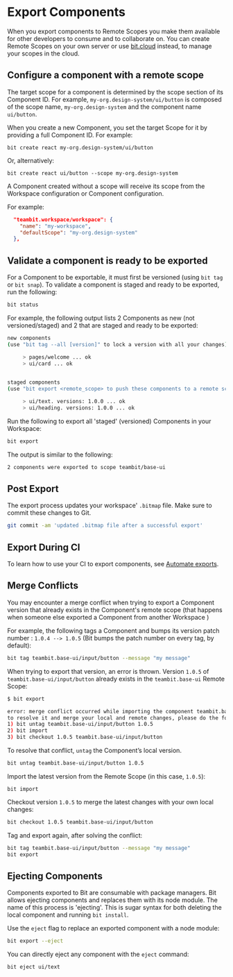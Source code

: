 # Export Components

When you export components to Remote Scopes you make them available for other developers to consume and to collaborate on.
You can create Remote Scopes on your own server or use [bit.cloud](https://bit.cloud) instead, to manage your scopes in the cloud.


## Configure a component with a remote scope

The target scope for a component is determined by the scope section of its Component ID.
For example, `my-org.design-system/ui/button` is composed of the scope name, `my-org.design-system` and the component name `ui/button`.

When you create a new Component, you set the target Scope for it by providing a full Component ID. For example:

```
bit create react my-org.design-system/ui/button
```

Or, alternatively:

```
bit create react ui/button --scope my-org.design-system
```

A Component created without a scope will receive its scope from the Workspace configuration or Component configuration.

For example:

```json
  "teambit.workspace/workspace": {
    "name": "my-workspace",
    "defaultScope": "my-org.design-system"
  },
```

## Validate a component is ready to be exported

For a Component to be exportable, it must first be versioned (using `bit tag` or `bit snap`).
To validate a component is staged and ready to be exported, run the following:

```bash
bit status
```

For example, the following output lists 2 Components as new (not versioned/staged) and 2 that are staged and ready to be exported:

```bash
new components
(use "bit tag --all [version]" to lock a version with all your changes)

     > pages/welcome ... ok
     > ui/card ... ok

                         
staged components
(use "bit export <remote_scope> to push these components to a remote scope")

     > ui/text. versions: 1.0.0 ... ok
     > ui/heading. versions: 1.0.0 ... ok
```

Run the following to export all 'staged' (versioned) Components in your Workspace:

```sh
bit export
```

The output is similar to the following:

```bash
2 components were exported to scope teambit/base-ui
```

## Post Export

The export process updates your workspace' `.bitmap` file. Make sure to commit these changes to Git.

```bash
git commit -am 'updated .bitmap file after a successful export'
```

## Export During CI

To learn how to use your CI to export components, see [Automate exports](/docs/getting-started/set-up-ci/automate-export).

## Merge Conflicts

You may encounter a merge conflict when trying to export a Component version that already exists in the Component's remote scope (that happens when someone else exported a Component from another Workspace )

For example, the following tags a Component and bumps its version patch number : `1.0.4 --> 1.0.5` (Bit bumps the patch number on every tag, by default):
```bash
bit tag teambit.base-ui/input/button --message "my message"
```

When trying to export that version, an error is thrown. Version `1.0.5` of `teambit.base-ui/input/button` already exists in the `teambit.base-ui` Remote Scope:

```bash
$ bit export 

error: merge conflict occurred while importing the component teambit.base-ui/input/button. conflict version(s): 1.0.5
to resolve it and merge your local and remote changes, please do the following:
1) bit untag teambit.base-ui/input/button 1.0.5
2) bit import
3) bit checkout 1.0.5 teambit.base-ui/input/button
```

To resolve that conflict, `untag` the Component’s local version.

```bash
bit untag teambit.base-ui/input/button 1.0.5
```

Import the latest version from the Remote Scope (in this case, `1.0.5`):

```bas
bit import
```

Checkout version `1.0.5` to merge the  latest changes with your own local changes: 

```bash
bit checkout 1.0.5 teambit.base-ui/input/button
```

Tag and export again, after solving the conflict:

```bash
bit tag teambit.base-ui/input/button --message "my message" 
bit export
```

## Ejecting Components

Components exported to Bit are consumable with package managers. Bit allows ejecting components and replaces them with its node module. The name of this process is 'ejecting'. This is sugar syntax for both deleting the local component and running `bit install`.

Use the `eject` flag to replace an exported component with a node module:

```bash
bit export --eject
```

You can directly eject any component with the `eject` command:

```bash
bit eject ui/text
```